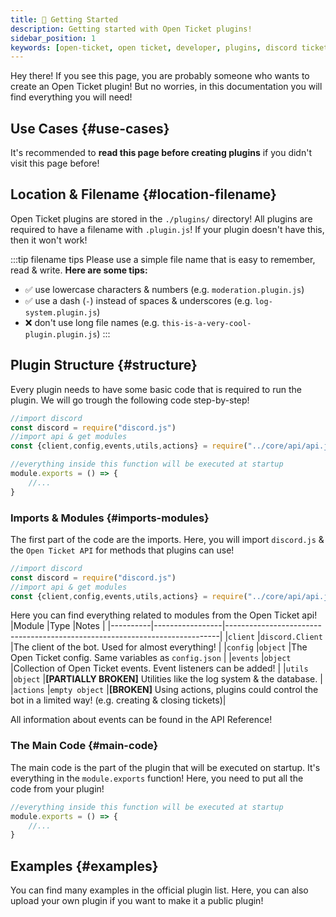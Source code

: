 ```yaml
---
title: 🏁 Getting Started
description: Getting started with Open Ticket plugins!
sidebar_position: 1
keywords: [open-ticket, open ticket, developer, plugins, discord ticket bot]
---
```

<head>
    <link rel="apple-touch-icon" href="/img/logo_vertical.png"/>
</head>

Hey there! If you see this page, you are probably someone who wants to create an Open Ticket plugin!
But no worries, in this documentation you will find everything you will need!

## Use Cases \{#use-cases}
It's recommended to **read this page before creating plugins** if you didn't visit this page before!
<LinkBlock mode="emoji" emoji="🔌" isdoc="true" url="docs/system/plugins" name="Plugins!" description="What can Open Ticket plugins do & where can you find them?"></LinkBlock>

## Location & Filename \{#location-filename}
Open Ticket plugins are stored in the `./plugins/` directory! All plugins are required to have a filename with `.plugin.js`!
If your plugin doesn't have this, then it won't work!

:::tip filename tips
Please use a simple file name that is easy to remember, read & write. **Here are some tips:**
- ✅ use lowercase characters & numbers (e.g. `moderation.plugin.js`)
- ✅ use a dash (`-`) instead of spaces & underscores (e.g. `log-system.plugin.js`)
- ❌ don't use long file names (e.g. `this-is-a-very-cool-plugin.plugin.js`)
:::

## Plugin Structure \{#structure}
Every plugin needs to have some basic code that is required to run the plugin.
We will go trough the following code step-by-step!

```javascript title="example.plugin.js" showLineNumbers
//import discord
const discord = require("discord.js")
//import api & get modules
const {client,config,events,utils,actions} = require("../core/api/api.js")

//everything inside this function will be executed at startup
module.exports = () => {
    //...
}
```

### Imports & Modules \{#imports-modules}
The first part of the code are the imports. Here, you will import `discord.js` & the `Open Ticket API` for methods that plugins can use!

```javascript title="example.plugin.js"
//import discord
const discord = require("discord.js")
//import api & get modules
const {client,config,events,utils,actions} = require("../core/api/api.js")
```

Here you can find everything related to modules from the Open Ticket api!
|Module    |Type             |Notes                                                                       |
|----------|-----------------|----------------------------------------------------------------------------|
|`client`  |`discord.Client` |The client of the bot. Used for almost everything!                          |
|`config`  |`object`         |The Open Ticket config. Same variables as `config.json`                     |
|`events`  |`object`         |Collection of Open Ticket events. Event listeners can be added!             |
|`utils`   |`object`         |<ColorText color="orange">**[PARTIALLY BROKEN]**</ColorText> Utilities like the log system & the database. |
|`actions` |`empty object`   |<ColorText color="red">**[BROKEN]**</ColorText> Using actions, plugins could control the bot in a limited way! (e.g. creating & closing tickets)|

All information about events can be found in the API Reference!
<LinkBlock mode="emoji" emoji="🔎" isdoc="true" url="api/get-started" name="API Reference!" description="The official Open Ticket api reference!"></LinkBlock>

### The Main Code \{#main-code}
The main code is the part of the plugin that will be executed on startup. It's everything in the `module.exports` function!
Here, you need to put all the code from your plugin!

```javascript title="example.plugin.js"
//everything inside this function will be executed at startup
module.exports = () => {
    //...
}
```
## Examples \{#examples}
You can find many examples in the official plugin list. Here, you can also upload your own plugin if you want to make it a public plugin!
<LinkBlock mode="emoji" emoji="📜" isdoc="true" url="plugin/list" name="Plugin List!" description="A list of all known public plugins!"></LinkBlock>
